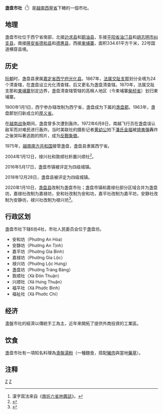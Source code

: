 {{Infobox Settlement
|name                   = 盏盘市社
|settlement_type        = 市社
|official_name          = 
|other_name             = 
|native_name            = {{lang|vi|Thị xã Trảng Bàng}}
|nickname               = 
|motto                  = 
|image_skyline          = TTTB.jpg
|imagesize              = 
|image_caption          = 
|image_flag             = 
|flag_size              = 
|image_seal             = 
|seal_size              = 
|image_shield           = 
|shield_size            = 
|image_blank_emblem     = 
|blank_emblem_size      = 
|image_map              = {{Infobox mapframe|frame-width=250|zoom=10}}
|mapsize                = 
|map_caption            = 
|image_map1             = 
|mapsize1               = 
|map_caption1           = 
|pushpin_map            = Vietnam
|pushpin_label_position = bottom
|pushpin_map_caption    = 
|pushpin_map1           = 
|pushpin_label_position1= 
|pushpin_map_caption1   = 
|subdivision_type       = 国家
|subdivision_name       = {{flag|Vietnam}}
|subdivision_type1      = [[越南行政区划|省]]
|subdivision_name1      = [[西宁省|西宁省]]
|subdivision_type2      = 行政区划
|subdivision_name2      = 6坊4社
|subdivision_type3      = 
|subdivision_name3      = 
|seat_type              = 
|seat                   = 
|government_type        = 
|leader_title           = 
|leader_name            = 
|leader_title1          = 
|leader_name1           = 
|established_title      = 
|established_date       = 
|area_magnitude         = 
|unit_pref              = 
|area_footnotes         = 
|area_total_km2         = 340.14
|area_land_km2          = 
|area_water_km2         = 
|area_water_percent     = 
|area_urban_km2         = 
|area_metro_km2         = 
|population_as_of       = 2020年
|population_footnotes   = 
|population_note        = 
|population_total       = 161831
|population_density_km2 = auto
|population_metro             = 
|population_density_metro_km2 = 
|population_urban             = 
|population_density_urban_km2 = 
|timezone               = [[越南标准时间|越南标准时间]]
|utc_offset             = +7
|elevation_footnotes    = 
|elevation_m            = 
|coor_type              = 
|coordinates            = 
|postal_code_type       = 
|postal_code            = 
|area_code              = 
|website                = [http://trangbang.tayninh.gov.vn/ 盏盘市社电子信息门户网站]
|footnotes              = 
}}
'''盏盘市社'''（{{vie|v='''Thị xã Trảng Bàng'''|hn=市社盞盤}}<ref>漢字寫法來自《[[南圻六省地輿誌|南圻六省地輿誌]]》。</ref>）是[[越南|越南]][[西寧省|西寧省]]下轄的一個市社。

==地理==
盏盘市社位于西宁省南部，北接[[边求县|边求县]]和[[鹅油县|鹅油县]]，东接[[平阳省|平阳省]][[油汀县|油汀县]]和[[胡志明市|胡志明市]][[纠支县|纠支县]]，南接[[隆安省|隆安省]][[德和县|德和县]]和[[德惠县|德惠县]]，西接[[柬埔寨|柬埔寨]]，面积334.61平方千米，22号国道横穿县境。

==历史==
[[阮朝|阮朝]]时，盏盘县隶属[[嘉定省|嘉定省]][[西宁府|西宁府]][[光化县|光化县]]。1867年，[[法属交趾支那|法属交趾支那]]划分全境为24个清查辖，在盏盘设立光化清查辖，后又更名为盏盘清查辖。1870年，法属交趾支那和[[柬埔寨保护国|柬埔寨]]划定边界，盏盘清查辖管辖的高棉人地区（今柬埔寨[[柴桢省|柴桢省]]）划归柬埔寨。

1900年1月1日，西宁参办辖改制为西宁省，盏盘成为下属的[[盏盘郡|盏盘郡]]。1963年，盏盘郡划归新成立的[[厚义省|厚义省]]。

在[[越南战争|越南战争]]期间，盏盘曾多次遭到轰炸。1972年6月8日，南越飞行员在盏盘误认敌军而对难民进行轰炸。当时美联社的摄影记者[[黄幼公|黄幼公]]拍下[[潘氏金福|潘氏金福]]被[[燒夷彈|燒夷彈]]轟炸之後哭叫著逃跑的照片，成为[[反戰|反戰]][[象徵|象徵]]。

1975年，[[越南南方共和国|越南南方共和国]]接管盏盘，盏盘县隶属西宁省。

2004年1月12日，禄兴社和敦顺社析置兴顺社<ref>{{Cite web |url=https://thuvienphapluat.vn/van-ban/Bo-may-hanh-chinh/Nghi-dinh-21-2004-ND-CP-thanh-lap-xa-thuoc-huyen-Chau-Thanh-Trang-Bang-dieu-chinh-dia-gioi-hanh-chinh-huyen-Duong-Minh-Chau-Tan-Chau-tinh-Tay-Ninh-53359.aspx |title=Nghị định 21/2004/NĐ-CP về việc thành lập xã thuộc các huyện Châu Thành, Trảng Bàng và điều chỉnh địa giới hành chính các huyện Dương Minh Châu, Tân Châu, tỉnh Tây Ninh |access-date=2018-03-13 |archive-date=2021-12-15 |archive-url=https://web.archive.org/web/20211215075118/https://thuvienphapluat.vn/van-ban/Bo-may-hanh-chinh/Nghi-dinh-21-2004-ND-CP-thanh-lap-xa-thuoc-huyen-Chau-Thanh-Trang-Bang-dieu-chinh-dia-gioi-hanh-chinh-huyen-Duong-Minh-Chau-Tan-Chau-tinh-Tay-Ninh-53359.aspx |dead-url=no }}</ref>。

2016年5月17日，盏盘市镇被评定为四级城镇。

2018年12月28日，盏盘县被评定为四级城镇。

2020年1月10日，[[盏盘县|盏盘县]]改制为盏盘市社；盏盘市镇和嘉禄社部分区域合并为盏盘坊，嘉禄社改制为嘉禄坊，安和社改制为安和坊，嘉平社改制为嘉平坊，安静社改制为安静坊，禄兴社改制为禄兴坊<ref>{{Cite web |url=http://vanban.chinhphu.vn/portal/page/portal/chinhphu/hethongvanban?mode=detail&document_id=199016 |title=Nghị quyết số 865/NQ-UBTVQH14 của ỦY BAN THƯỜNG VỤ QUỐC HỘI : Về việc thành lập thị xã Hòa Thành, thị xã Trảng Bàng và thành lập các phường, xã thuộc thị xã Hòa Thành, Thị xã Trảng Bàng, tỉnh Tây Ninh |access-date=2020-02-06 |archive-date=2020-12-18 |archive-url=https://web.archive.org/web/20201218024012/http://vanban.chinhphu.vn/portal/page/portal/chinhphu/hethongvanban?mode=detail&document_id=199016 |dead-url=no }}</ref>。

==行政区划==
盏盘市社下辖6坊4社，市社人民委员会位于盏盘坊。
*安和坊（Phường An Hòa）
*安静坊（Phường An Tịnh）
*嘉平坊（Phường Gia Bình）
*嘉禄坊（Phường Gia Lộc）
*禄兴坊（Phường Lộc Hưng）
*盏盘坊（Phường Trảng Bàng）
*敦顺社（Xã Đôn Thuận）
*兴顺社（Xã Hưng Thuận）
*福平社（Xã Phước Bình）
*福祉社（Xã Phước Chỉ）

==经济==
盞盤市社的經濟以傳統手工為主，近年來開拓了提供外商投資的工業區。

==饮食==
盏盘市社有一項知名料理為[[盞盤湯粉|盞盤湯粉]]（一種麵食，搭配[[豬肉|豬肉]]與當地[[藥草|藥草]]）。

==注释==
{{reflist}}

{{西宁省行政区划}}
{{越南东南部之县市镇区域划分}}

[[Category:西寧省|Z]]
[[Category:越南市社|Z]]